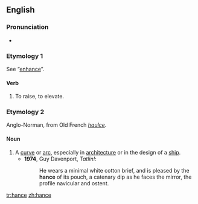 {{also|Hance}}
==English==

===Pronunciation===
* {{IPA|/hɑːns/}}

===Etymology 1===
See “[[enhance]]”.

====Verb====
{{en-verb|hanc|ing}}

# {{context|transitive|obsolete|lang=en}} To raise, to elevate.
#: {{rfquotek|Lydgate}}

===Etymology 2===
Anglo-Norman, from Old French ''[[haulce]]''.

====Noun====
{{en-noun}}

# A [[curve]] or [[arc]], especially in [[architecture]] or in the design of a [[ship]].
#* '''1974''', Guy Davenport, ''Tatlin!'':
#*: He wears a minimal white cotton brief, and is pleased by the '''hance''' of its pouch, a catenary dip as he faces the mirror, the profile navicular and ostent.

[[tr:hance]]
[[zh:hance]]